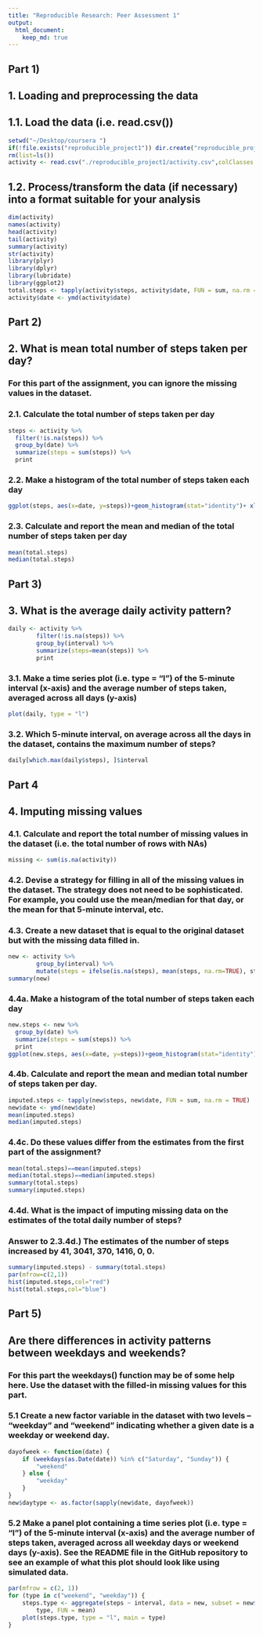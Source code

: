 ```yaml
---
title: "Reproducible Research: Peer Assessment 1"
output: 
  html_document:
    keep_md: true
---
```


## Part 1)
## 1. Loading and preprocessing the data
## 1.1. Load the data (i.e. read.csv())
```r
setwd("~/Desktop/coursera ")
if(!file.exists("reproducible_project1")) dir.create("reproducible_project1")
rm(list=ls())
activity <- read.csv("./reproducible_project1/activity.csv",colClasses = c("numeric", "character","integer"))
```
## 1.2. Process/transform the data (if necessary) into a format suitable for your analysis
```r
dim(activity)
names(activity)
head(activity)
tail(activity)
summary(activity)
str(activity)
library(plyr)
library(dplyr)
library(lubridate)
library(ggplot2)
total.steps <- tapply(activity$steps, activity$date, FUN = sum, na.rm = TRUE)
activity$date <- ymd(activity$date)
```

## Part 2)
## 2. What is mean total number of steps taken per day?
### For this part of the assignment, you can ignore the missing values in the dataset.
### 2.1. Calculate the total number of steps taken per day
```r
steps <- activity %>%
  filter(!is.na(steps)) %>%
  group_by(date) %>%
  summarize(steps = sum(steps)) %>%
  print  
```
### 2.2. Make a histogram of the total number of steps taken each day
```r
ggplot(steps, aes(x=date, y=steps))+geom_histogram(stat="identity")+ xlab("Dates")+ ylab("Steps")+ labs(title= "Total Numbers of Steps per Day")
```
### 2.3. Calculate and report the mean and median of the total number of steps taken per day
```r
mean(total.steps)
median(total.steps)
```

## Part 3)
## 3. What is the average daily activity pattern?
```r
daily <- activity %>%
        filter(!is.na(steps)) %>%
        group_by(interval) %>%
        summarize(steps=mean(steps)) %>%
        print
```
### 3.1. Make a time series plot (i.e. type = “l”) of the 5-minute interval (x-axis) and the average number of steps taken, averaged across all days (y-axis)
```r
plot(daily, type = "l")
```
### 3.2. Which 5-minute interval, on average across all the days in the dataset, contains the maximum number of steps?
```r
daily[which.max(daily$steps), ]$interval
```

## Part 4
## 4. Imputing missing values
### 4.1. Calculate and report the total number of missing values in the dataset (i.e. the total number of rows with NAs)
```r
missing <- sum(is.na(activity))
```
### 4.2. Devise a strategy for filling in all of the missing values in the dataset. The strategy does not need to be sophisticated. For example, you could use the mean/median for that day, or the mean for that 5-minute interval, etc.
### 4.3. Create a new dataset that is equal to the original dataset but with the missing data filled in.
```r
new <- activity %>%
        group_by(interval) %>%
        mutate(steps = ifelse(is.na(steps), mean(steps, na.rm=TRUE), steps))
summary(new)
```
### 4.4a. Make a histogram of the total number of steps taken each day
```r
new.steps <- new %>%
  group_by(date) %>%
  summarize(steps = sum(steps)) %>%
  print 
ggplot(new.steps, aes(x=date, y=steps))+geom_histogram(stat="identity")+ xlab("Dates")+ ylab("Imputed Steps")+ labs(title= "Total numbers of Steps per day (missing data imputed)")
```
### 4.4b. Calculate and report the mean and median total number of steps taken per day.
```r
imputed.steps <- tapply(new$steps, new$date, FUN = sum, na.rm = TRUE)
new$date <- ymd(new$date)
mean(imputed.steps)
median(imputed.steps)
```
### 4.4c. Do these values differ from the estimates from the first part of the assignment?
```r
mean(total.steps)==mean(imputed.steps)
median(total.steps)==median(imputed.steps)
summary(total.steps)
summary(imputed.steps)
```
### 4.4d. What is the impact of imputing missing data on the estimates of the total daily number of steps? 
### Answer to 2.3.4d.) The estimates of the number of steps increased by 41, 3041, 370, 1416, 0, 0.
```r
summary(imputed.steps) - summary(total.steps)
par(mfrow=c(2,1))
hist(imputed.steps,col="red")
hist(total.steps,col="blue")
```

## Part 5)
## Are there differences in activity patterns between weekdays and weekends?
### For this part the weekdays() function may be of some help here. Use the dataset with the filled-in missing values for this part. 
### 5.1 Create a new factor variable in the dataset with two levels – “weekday” and “weekend” indicating whether a given date is a weekday or weekend day.
```r
dayofweek <- function(date) {
    if (weekdays(as.Date(date)) %in% c("Saturday", "Sunday")) {
        "weekend"
    } else {
        "weekday"
    }
}
new$daytype <- as.factor(sapply(new$date, dayofweek))
```
### 5.2 Make a panel plot containing a time series plot (i.e. type = "l") of the 5-minute interval (x-axis) and the average number of steps taken, averaged across all weekday days or weekend days (y-axis). See the README file in the GitHub repository to see an example of what this plot should look like using simulated data.
```r
par(mfrow = c(2, 1))
for (type in c("weekend", "weekday")) {
    steps.type <- aggregate(steps ~ interval, data = new, subset = new$daytype == 
        type, FUN = mean)
    plot(steps.type, type = "l", main = type)
}
```
